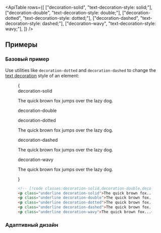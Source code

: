 

<ApiTable
  rows={[
    ["decoration-solid", "text-decoration-style: solid;"],
    ["decoration-double", "text-decoration-style: double;"],
    ["decoration-dotted", "text-decoration-style: dotted;"],
    ["decoration-dashed", "text-decoration-style: dashed;"],
    ["decoration-wavy", "text-decoration-style: wavy;"],
  ]}
/>

## Примеры

### Базовый пример

Use utilities like `decoration-dotted` and `decoration-dashed` to change the [text decoration](/docs/text-decoration-line) style of an element:

<Figure>

<Example>
  {
    <div className="flex flex-col gap-8 text-gray-900 dark:text-gray-200">
      <div>
        <div className="mb-3 font-mono text-xs font-medium text-gray-500 dark:text-gray-400">decoration-solid</div>
        <p className="text-lg font-medium underline decoration-solid">The quick brown fox jumps over the lazy dog.</p>
      </div>
      <div>
        <div className="mb-3 font-mono text-xs font-medium text-gray-500 dark:text-gray-400">decoration-double</div>
        <p
          className="text-lg font-medium underline decoration-double"
          children="The quick brown fox jumps over the lazy dog."
        />
      </div>
      <div>
        <div className="mb-3 font-mono text-xs font-medium text-gray-500 dark:text-gray-400">decoration-dotted</div>
        <p className="text-lg font-medium underline decoration-dotted">The quick brown fox jumps over the lazy dog.</p>
      </div>
      <div>
        <div className="mb-3 font-mono text-xs font-medium text-gray-500 dark:text-gray-400">decoration-dashed</div>
        <p className="text-lg font-medium underline decoration-dashed">The quick brown fox jumps over the lazy dog.</p>
      </div>
      <div>
        <div className="mb-3 font-mono text-xs font-medium text-gray-500 dark:text-gray-400">decoration-wavy</div>
        <p className="text-lg font-medium underline decoration-wavy">The quick brown fox jumps over the lazy dog.</p>
      </div>
    </div>
  }
</Example>

```html
<!-- [!code classes:decoration-solid,decoration-double,decoration-dotted,decoration-dashed,decoration-wavy] -->
<p class="underline decoration-solid">The quick brown fox...</p>
<p class="underline decoration-double">The quick brown fox...</p>
<p class="underline decoration-dotted">The quick brown fox...</p>
<p class="underline decoration-dashed">The quick brown fox...</p>
<p class="underline decoration-wavy">The quick brown fox...</p>
```

</Figure>

### Адаптивный дизайн

<ResponsiveDesign
  element="p"
  property="text-decoration-style"
  defaultClass="underline"
  featuredClass="decoration-dashed"
/>
